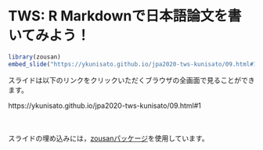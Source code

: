# TWS: R Markdownで日本語論文を書いてみよう！

```r
library(zousan)
embed_slide("https://ykunisato.github.io/jpa2020-tws-kunisato/09.html#1")
```

スライドは以下のリンクをクリックいただくブラウザの全画面で見ることができます。

https://ykunisato.github.io/jpa2020-tws-kunisato/09.html#1


<br>
<br>
スライドの埋め込みには，[zousanパッケージ](https://kazutan.github.io/blog/2017/03/embed-slide-into-rmd/)を使用しています。